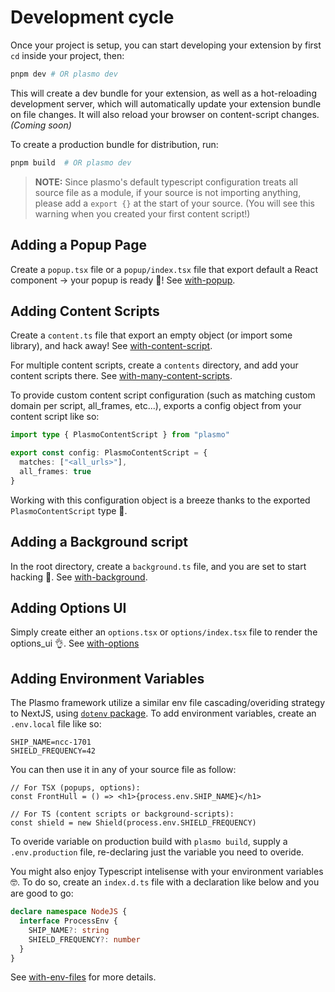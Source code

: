 # Development cycle

Once your project is setup, you can start developing your extension by first `cd` inside your project, then:

```sh
pnpm dev # OR plasmo dev
```

This will create a dev bundle for your extension, as well as a hot-reloading development server, which will automatically update your extension bundle on file changes. It will also reload your browser on content-script changes. _(Coming soon)_

To create a production bundle for distribution, run:

```sh
pnpm build  # OR plasmo dev
```

> **NOTE:** Since plasmo's default typescript configuration treats all source file as a module, if your source is not importing anything, please add a `export {}` at the start of your source. (You will see this warning when you created your first content script!)

## Adding a Popup Page

Create a `popup.tsx` file or a `popup/index.tsx` file that export default a React component -> your popup is ready 🚀! See [with-popup](https://github.com/PlasmoHQ/examples/tree/main/with-content-script).

## Adding Content Scripts

Create a `content.ts` file that export an empty object (or import some library), and hack away! See [with-content-script](https://github.com/PlasmoHQ/examples/tree/main/with-content-script).

For multiple content scripts, create a `contents` directory, and add your content scripts there. See [with-many-content-scripts](https://github.com/PlasmoHQ/examples/tree/main/with-many-content-scripts).

To provide custom content script configuration (such as matching custom domain per script, all_frames, etc...), exports a config object from your content script like so:

```ts
import type { PlasmoContentScript } from "plasmo"

export const config: PlasmoContentScript = {
  matches: ["<all_urls>"],
  all_frames: true
}
```

Working with this configuration object is a breeze thanks to the exported `PlasmoContentScript` type 🥳.

## Adding a Background script

In the root directory, create a `background.ts` file, and you are set to start hacking 💪. See [with-background](https://github.com/PlasmoHQ/examples/tree/main/with-background).

## Adding Options UI

Simply create either an `options.tsx` or `options/index.tsx` file to render the options_ui 👌. See [with-options](https://github.com/PlasmoHQ/examples/tree/main/with-options-ui)

## Adding Environment Variables

The Plasmo framework utilize a similar env file cascading/overiding strategy to NextJS, using [`dotenv` package](https://www.npmjs.com/package/dotenv). To add environment variables, create an `.env.local` file like so:

```
SHIP_NAME=ncc-1701
SHIELD_FREQUENCY=42
```

You can then use it in any of your source file as follow:

```tsx
// For TSX (popups, options):
const FrontHull = () => <h1>{process.env.SHIP_NAME}</h1>

// For TS (content scripts or background-scripts):
const shield = new Shield(process.env.SHIELD_FREQUENCY)
```

To overide variable on production build with `plasmo build`, supply a `.env.production` file, re-declaring just the variable you need to overide.

You might also enjoy Typescript intelisense with your environment variables 🤓. To do so, create an `index.d.ts` file with a declaration like below and you are good to go:

```ts
declare namespace NodeJS {
  interface ProcessEnv {
    SHIP_NAME?: string
    SHIELD_FREQUENCY?: number
  }
}
```

See [with-env-files](https://github.com/PlasmoHQ/examples/tree/main/with-env-files) for more details.
